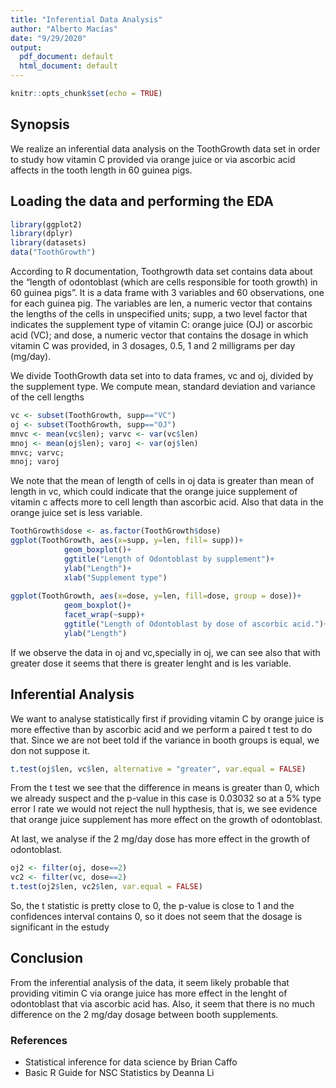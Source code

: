 ```yaml
---
title: "Inferential Data Analysis"
author: "Alberto Macías"
date: "9/29/2020"
output:
  pdf_document: default
  html_document: default
---
```


```r
knitr::opts_chunk$set(echo = TRUE)
```

## Synopsis

We realize an inferential data analysis on the ToothGrowth data set in order to study how vitamin C provided via orange juice or via ascorbic acid affects in the tooth length in 60 guinea pigs.

## Loading the data and performing the EDA

```r
library(ggplot2)
library(dplyr)
library(datasets)
data("ToothGrowth")
```

According to R documentation, Toothgrowth data set contains data about the "length of odontoblast (which are cells responsible for tooth growth) in 60 guinea pigs". It is a data frame with 3 variables and 60 observations, one for each guinea pig. The variables are len, a numeric vector that contains the lengths of the cells in unspecified units; supp, a two level factor that indicates the supplement type of vitamin C: orange juice (OJ) or ascorbic acid (VC); and dose, a numeric vector that contains the dosage in which vitamin C was provided, in  3 dosages, 0.5, 1 and 2 milligrams per day (mg/day).

We divide ToothGrowth data set into to data frames, vc and oj, divided by the supplement type. We compute mean, standard deviation and variance of the cell lengths

```r
vc <- subset(ToothGrowth, supp=="VC")
oj <- subset(ToothGrowth, supp=="OJ")
mnvc <- mean(vc$len); varvc <- var(vc$len)
mnoj <- mean(oj$len); varoj <- var(oj$len)
mnvc; varvc;
mnoj; varoj

```
We note that the mean of length of cells in oj data is greater than mean of length in vc, which could indicate that the orange juice supplement of vitamin c affects more to cell length than ascorbic acid. Also that data in the orange juice set is less variable.

```r
ToothGrowth$dose <- as.factor(ToothGrowth$dose)
ggplot(ToothGrowth, aes(x=supp, y=len, fill= supp))+
            geom_boxplot()+
            ggtitle("Length of Odontoblast by supplement")+
            ylab("Length")+
            xlab("Supplement type")
            
ggplot(ToothGrowth, aes(x=dose, y=len, fill=dose, group = dose))+
            geom_boxplot()+
            facet_wrap(~supp)+
            ggtitle("Length of Odontoblast by dose of ascorbic acid.")+
            ylab("Length")


```

If we observe the data in oj and vc,specially in oj, we can see also that with greater dose it seems that there is greater lenght and is les variable. 

## Inferential Analysis

We want to analyse statistically first if providing vitamin C by orange juice is more effective than by ascorbic acid and we perform a paired t test to do that. Since we are not beet told if the variance in booth groups is equal, we don not suppose it.

```r
t.test(oj$len, vc$len, alternative = "greater", var.equal = FALSE)
```

From the t test we see that the difference in means is greater than 0, which we already suspect and the p-value in this case is 0.03032 so at a 5% type error I rate we would not reject the null hypthesis, that is, we see evidence that orange juice supplement has more effect on the growth of odontoblast.

At last, we analyse if the 2 mg/day dose has more effect in the growth of odontoblast.

```r
oj2 <- filter(oj, dose==2)
vc2 <- filter(vc, dose==2)
t.test(oj2$len, vc2$len, var.equal = FALSE)
```

So, the t statistic is pretty close to 0, the p-value is close to 1 and the confidences interval contains 0, so it does not seem that the dosage is significant in the estudy


## Conclusion

From the inferential analysis of the data, it seem likely probable that providing vitimin C via orange juice has more effect in the lenght of odontoblast that via ascorbic acid has. Also, it seem that there is no much difference on the 2 mg/day dosage between booth supplements.

### References

* Statistical inference for data science by Brian Caffo  
* Basic R Guide for NSC Statistics by Deanna Li              
